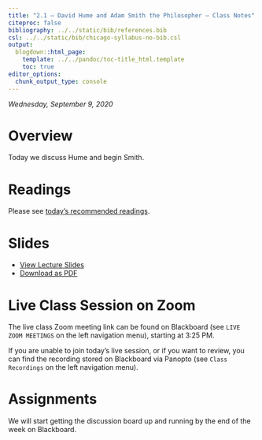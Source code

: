 ```yaml
---
title: "2.1 — David Hume and Adam Smith the Philosopher — Class Notes"
citeproc: false
bibliography: ../../static/bib/references.bib
csl: ../../static/bib/chicago-syllabus-no-bib.csl
output:
  blogdown::html_page:
    template: ../../pandoc/toc-title_html.template
    toc: true
editor_options: 
  chunk_output_type: console
---
```


*Wednesday, September 9, 2020*

# Overview

Today we discuss Hume and begin Smith.

# Readings

Please see [today's recommended readings](/reading/2.1-reading).

# Slides

- [<i class="fas fa-chalkboard-teacher"></i> View Lecture Slides](/slides/2.1-slides.html)
- [<i class="fas fa-file-pdf"></i> Download as PDF](/slides/2.1-slides.pdf)

# Live Class Session on Zoom

The live class <i class="fas fa-video"></i> Zoom meeting link can be found on Blackboard (see `LIVE ZOOM MEETINGS` on the left navigation menu), starting at 3:25 PM.

If you are unable to join today's live session, or if you want to review, you can find the recording stored on Blackboard via Panopto (see `Class Recordings` on the left navigation menu).

# Assignments

We will start getting the discussion board up and running by the end of the week on Blackboard. 